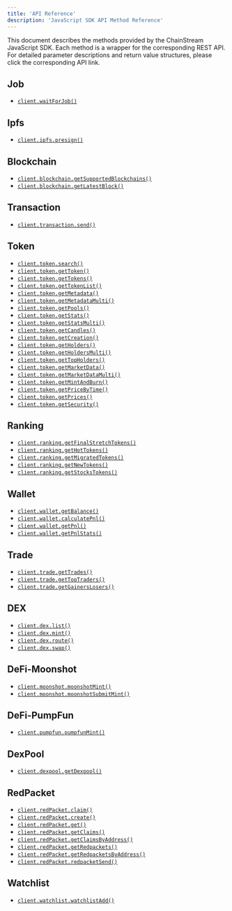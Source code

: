 ```yaml
---
title: 'API Reference'
description: 'JavaScript SDK API Method Reference'
---
```


This document describes the methods provided by the ChainStream JavaScript SDK. Each method is a wrapper for the corresponding REST API. For detailed parameter descriptions and return value structures, please click the corresponding API link.

## Job
- <code>[client.waitForJob()](/en/api-reference/endpoint/jobs/jobs-id-streaming)</code>

## Ipfs
- <code>[client.ipfs.presign()](/en/api-reference/endpoint/ipfs/v1/ipfs-presign)</code>

## Blockchain
- <code>[client.blockchain.getSupportedBlockchains()](/en/api-reference/endpoint/blockchain/v1/blockchain)</code>
- <code>[client.blockchain.getLatestBlock()](/en/api-reference/endpoint/blockchain/v1/blockchain-chain-latest_block)</code>

## Transaction
- <code>[client.transaction.send()](/en/api-reference/endpoint/transaction/v1/transaction-chain-send)</code>

## Token
- <code>[client.token.search()](/en/api-reference/endpoint/token/v1/token-search)</code>
- <code>[client.token.getToken()](/en/api-reference/endpoint/token/v1/token-chain-tokenaddress)</code>
- <code>[client.token.getTokens()](/en/api-reference/endpoint/token/v1/token-chain-multi)</code>
- <code>[client.token.getTokenList()](/en/api-reference/endpoint/token/v1/token-chain-list)</code>
- <code>[client.token.getMetadata()](/en/api-reference/endpoint/token/v1/token-chain-tokenaddress-metadata)</code>
- <code>[client.token.getMetadataMulti()](/en/api-reference/endpoint/token/v1/token-chain-metadata-multi)</code>
- <code>[client.token.getPools()](/en/api-reference/endpoint/token/v1/token-chain-tokenaddress-pools)</code>
- <code>[client.token.getStats()](/en/api-reference/endpoint/token/v1/token-chain-stats-multi)</code>
- <code>[client.token.getStatsMulti()](/en/api-reference/endpoint/token/v1/token-chain-tokenaddress-stats)</code>
- <code>[client.token.getCandles()](/en/api-reference/endpoint/token/v1/token-chain-tokenaddress-candles)</code>
- <code>[client.token.getCreation()](/en/api-reference/endpoint/token/v1/token-chain-tokenaddress-creation)</code>
- <code>[client.token.getHolders()](/en/api-reference/endpoint/token/v1/token-chain-tokenaddress-holders)</code>
- <code>[client.token.getHoldersMulti()](/en/api-reference/endpoint/token/v1/token-chain-tokenaddress-holders-multi)</code>
- <code>[client.token.getTopHolders()](/en/api-reference/endpoint/token/v1/token-chain-tokenaddress-topholders)</code>
- <code>[client.token.getMarketData()](/en/api-reference/endpoint/token/v1/token-chain-tokenaddress-marketdata)</code>
- <code>[client.token.getMarketDataMulti()](/en/api-reference/endpoint/token/v1/token-chain-marketdata-multi)</code>
- <code>[client.token.getMintAndBurn()](/en/api-reference/endpoint/token/v1/token-chain-tokenaddress-mintandburn)</code>
- <code>[client.token.getPriceByTime()](/en/api-reference/endpoint/token/v1/token-chain-tokenaddress-price)</code>
- <code>[client.token.getPrices()](/en/api-reference/endpoint/token/v1/token-chain-tokenaddress-prices)</code>
- <code>[client.token.getSecurity()](/en/api-reference/endpoint/token/v1/token-chain-tokenaddress-security)</code>

## Ranking
- <code>[client.ranking.getFinalStretchTokens()](/en/api-reference/endpoint/ranking/v1/ranking-chain-finalstretch)</code>
- <code>[client.ranking.getHotTokens()](/en/api-reference/endpoint/ranking/v1/ranking-chain-hottokens-duration)</code>
- <code>[client.ranking.getMigratedTokens()](/en/api-reference/endpoint/ranking/v1/ranking-chain-migrated)</code>
- <code>[client.ranking.getNewTokens()](/en/api-reference/endpoint/ranking/v1/ranking-chain-newtokens)</code>
- <code>[client.ranking.getStocksTokens()](/en/api-reference/endpoint/ranking/v1/ranking-chain-stocks)</code>

## Wallet
- <code>[client.wallet.getBalance()](/en/api-reference/endpoint/wallet/v1/wallet-chain-walletaddress-balance)</code>
- <code>[client.wallet.calculatePnl()](/en/api-reference/endpoint/wallet/v1/wallet-chain-walletaddress-calculate-pnl)</code>
- <code>[client.wallet.getPnl()](/en/api-reference/endpoint/wallet/v1/wallet-chain-walletaddress)</code>
- <code>[client.wallet.getPnlStats()](/en/api-reference/endpoint/wallet/v1/wallet-chain-walletaddress-stats)</code>

## Trade
- <code>[client.trade.getTrades()](/en/api-reference/endpoint/trade/v1/trade-chain)</code>
- <code>[client.trade.getTopTraders()](/en/api-reference/endpoint/trade/v1/trade-chain-top-traders)</code>
- <code>[client.trade.getGainersLosers()](/en/api-reference/endpoint/trade/v1/trade-chain-gainers-losers)</code>

## DEX 
- <code>[client.dex.list()](/en/api-reference/endpoint/dex/v1/dex)</code>
- <code>[client.dex.mint()](/en/api-reference/endpoint/dex/v1/dex-mint)</code>
- <code>[client.dex.route()](/en/api-reference/endpoint/dex/v1/dex-chain-route)</code>
- <code>[client.dex.swap()](/en/api-reference/endpoint/dex/v1/dex-chain-swap)</code>

## DeFi-Moonshot
- <code>[client.moonshot.moonshotMint()](/en/api-reference/endpoint/defi/solana/moonshot/v1/solana-moonshot-mint)</code>
- <code>[client.moonshot.moonshotSubmitMint()](/en/api-reference/endpoint/defi/solana/moonshot/v1/solana-moonshot-submitmint)</code>

## DeFi-PumpFun
- <code>[client.pumpfun.pumpfunMint()](/en/api-reference/endpoint/defi/solana/pumpfun/v1/solana-pumpfun-mint)</code>

## DexPool
- <code>[client.dexpool.getDexpool()](/en/api-reference/endpoint/dexpool/v1/dexpools-chain-pooladdress)</code>

## RedPacket
- <code>[client.redPacket.claim()](/en/api-reference/endpoint/redpacket/v1/redpacket-chain-claim)</code>
- <code>[client.redPacket.create()](/en/api-reference/endpoint/redpacket/v1/redpacket-chain-create)</code>
- <code>[client.redPacket.get()](/en/api-reference/endpoint/redpacket/v1/redpacket-id)</code>
- <code>[client.redPacket.getClaims()](/en/api-reference/endpoint/redpacket/v1/redpacket-id-claims)</code>
- <code>[client.redPacket.getClaimsByAddress()](/en/api-reference/endpoint/redpacket/v1/redpacket-wallet-address-claims)</code>
- <code>[client.redPacket.getRedpackets()](/en/api-reference/endpoint/redpacket/v1/redpacket)</code>
- <code>[client.redPacket.getRedpacketsByAddress()](/en/api-reference/endpoint/redpacket/v1/redpacket-wallet-address-redpackets)</code>
- <code>[client.redPacket.redpacketSend()](/en/api-reference/endpoint/redpacket/v1/redpacket-chain-send)</code>

## Watchlist
- <code>[client.watchlist.watchlistAdd()](/en/api-reference/endpoint/watchlist/v1/watchlist-chain-walletaddress)</code>